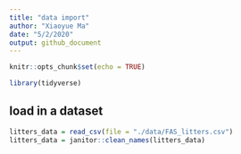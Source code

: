 ```yaml
---
title: "data import"
author: "Xiaoyue Ma"
date: "5/2/2020"
output: github_document
---
```


```r
knitr::opts_chunk$set(echo = TRUE)

library(tidyverse)
```

## load in a dataset

```r
litters_data = read_csv(file = "./data/FAS_litters.csv")
litters_data = janitor::clean_names(litters_data)
```

